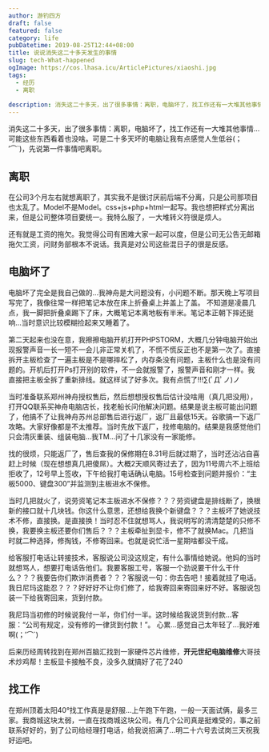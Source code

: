 ```yaml
---
author: 游钓四方
draft: false
featured: false
category: life
pubDatetime: 2019-08-25T12:44+08:00
title: 说说消失这二十多天发生的事情
slug: tech-What-happened
ogImage: https://cos.lhasa.icu/ArticlePictures/xiaoshi.jpg
tags:
  - 经历
  - 离职
  
description: 消失这二十多天，出了很多事情：离职，电脑坏了，找工作还有一大堆其他事情...
---
```


消失这二十多天，出了很多事情：离职，电脑坏了，找工作还有一大堆其他事情...可能这些东西看着也没啥。可是二十多天坏的电脑让我有点感觉人生低谷(；′⌒`)，先说第一件事情吧离职。

## 离职
在公司3个月左右就想离职了，其实我不是很讨厌前后端不分离，只是公司那项目也太乱了。Model不是Model。css+js+php+html一起写。我也想把样式分离出来，但是公司整体项目要统一。我特么服了，一大堆转义符很是烦人。

还有就是工资的拖欠。我觉得公司有困难大家一起可以度，但是公司无公告无邮箱拖欠工资，问财务部根本不说话。我真是对公司这些混日子的很是反感。

## 电脑坏了
电脑坏了完全是我自己做的...我神舟是大问题没有，小问题不断。那天晚上写项目写完了，我像往常一样把笔记本放在床上折叠桌上并盖上了盖。
不知道是凌晨几点，我一脚把折叠桌踢下了床，大概笔记本离地板有半米。笔记本正朝下摔还挺响...当时意识比较模糊捡起来又睡着了。

第二天起来也没在意，我擦擦电脑开机打开PHPSTORM，大概几分钟电脑开始出现报警声音一长一短不一会儿非正常关机了，不慌不慌反正也不是第一次了。直接拆开主板检查了一遍主板是不是哪摔松了，内存条没有问题，主板什么也是没有问题的。开机后打开Ps打开别的软件，不一会就报警了，报警声音和刚才一样。我直接把主板全拆了重新排线。就这样试了好多次。我有点慌了!!!∑(ﾟДﾟノ)ノ

当时准备联系郑州神舟授权售后，然后想想授权售后估计没啥用（真几把没用），打开QQ联系买神舟电脑店长，找老船长问他解决问题。结果是说主板可能出问题了，他搞不了让我神舟苏州总部售后进行返厂，返厂且最低15天。谷歌搞一下返厂攻略。大家好像都是不太推荐。当时先放下返厂，找修电脑的。结果是我感觉他们只会清灰重装、组装电脑...我TM...问了十几家没有一家能修。

找的很烦，只能返厂了，售后查我的保修期在8.31号后就过期了，当时还沾沾自喜赶上时候（现在想想真几把傻屌）。大概2天顺风寄过去了，因为11号周六不上班给拒收了，12号早上签收，下午给我打电话确认电脑。15号检查到问题并报价：“主板5000、键盘300”并监测到主板进水不保修。

当时几把就火了，说劳资笔记本主板进水不保修？？？劳资键盘是排线断了，换根新的接口就十几块钱。你这什么意思，还想给我换个新键盘？？？主板坏了她说技术不修，直接换。是直接换！当时忍不住就想骂人，我说明写的清清楚楚的只修不换，我要换主板还要你们售后？？？主板牵扯到显卡，修不了就换Mac。几把当时就二种选择，修掏钱，不修寄回来。也就是说忙活一星期啥都没干成。

给客服打电话让转接技术，客服说公司没这规定，有什么事情给她说。他妈的当时就想骂人，想要打电话告他们。我要客服工号，客服一个劲说要干什么干什么？？？我要告你们欺诈消费者？？？客服说一句：你去告吧！接着就挂了电话。我日尼玛这能忍？？？好好好不让你们修了，给我寄回来寄回来好不好。客服说包装一下给我寄回来，货到付款。

我尼玛当初修的时候说我付一半，你们付一半。这时候给我说货到付款...客服：“公司有规定，没有修的一律货到付款！”。
心累...感觉自己太年轻了...我好难啊(；′⌒`)

后来历经周转找到在郑州百脑汇找到一家硬件芯片维修，**开元世纪电脑维修**大哥技术炒鸡帮！主板显卡接触不良，没多久就搞好了花了240

## 找工作

在郑州顶着太阳40°找工作真是是舒服...上午跑下午跑，一般一天面试俩，最多三家。我商城这块太弱，一直在找商城这块公司。有几个公司真是挺难受的，事之前联系好好的，到了公司给经理打电话，给我说招满了...明二十六号去试岗三天祝我好运吧。

